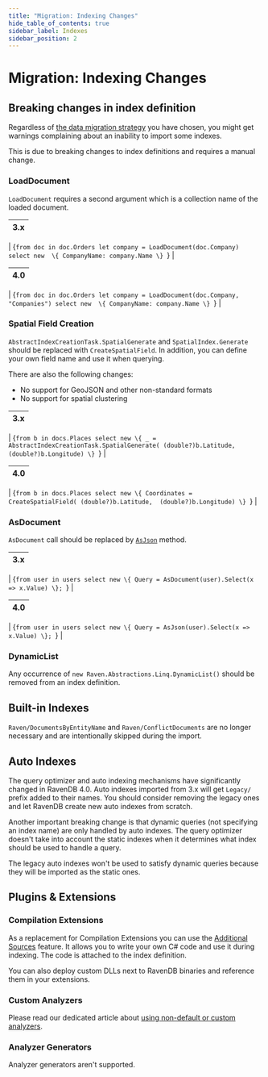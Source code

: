 ```yaml
---
title: "Migration: Indexing Changes"
hide_table_of_contents: true
sidebar_label: Indexes
sidebar_position: 2
---
```



# Migration: Indexing Changes

## Breaking changes in index definition

Regardless of [the data migration strategy](../../migration/server/data-migration.mdx) you have chosen, you might get warnings complaining about an inability to import some indexes.

This is due to breaking changes to index definitions and requires a manual change.

### LoadDocument

`LoadDocument` requires a second argument which is a collection name of the loaded document.

| 3.x |
|:---:|
|
<TabItem value="indexes_1" label="indexes_1">
<CodeBlock language="csharp">
{`from doc in doc.Orders
let company = LoadDocument(doc.Company)
select new 
\{
    CompanyName: company.Name
\}
`}
</CodeBlock>
</TabItem>
|

| 4.0 |
|:---:|
|
<TabItem value="indexes_2" label="indexes_2">
<CodeBlock language="csharp">
{`from doc in doc.Orders
let company = LoadDocument(doc.Company, "Companies")
select new 
\{
    CompanyName: company.Name
\}
`}
</CodeBlock>
</TabItem>
|

### Spatial Field Creation

`AbstractIndexCreationTask.SpatialGenerate` and `SpatialIndex.Generate` should be replaced with `CreateSpatialField`. In addition, you can define your own field name and use it when querying.   

There are also the following changes:

- No support for GeoJSON and other non-standard formats
- No support for spatial clustering

| 3.x |
|:---:|
|
<TabItem value="indexes_3" label="indexes_3">
<CodeBlock language="csharp">
{`from b in docs.Places
select new \{
 _ = AbstractIndexCreationTask.SpatialGenerate(
                            (double?)b.Latitude, 
                            (double?)b.Longitude)
\}
`}
</CodeBlock>
</TabItem>
|

| 4.0 |
|:---:|
|
<TabItem value="indexes_4" label="indexes_4">
<CodeBlock language="csharp">
{`from b in docs.Places
select new \{
    Coordinates = CreateSpatialField(
                        (double?)b.Latitude, 
                        (double?)b.Longitude)
\}
`}
</CodeBlock>
</TabItem>
|

### AsDocument 

`AsDocument` call should be replaced by [`AsJson`](../../indexes/converting-to-json-and-accessing-metadata.mdx#asjson---converting-to-json) method.

| 3.x |
|:---:|
|
<TabItem value="indexes_5" label="indexes_5">
<CodeBlock language="csharp">
{`from user in users
select new
\{
    Query = AsDocument(user).Select(x => x.Value)
\};
`}
</CodeBlock>
</TabItem>
|

| 4.0 |
|:---:|
|
<TabItem value="indexes_6" label="indexes_6">
<CodeBlock language="csharp">
{`from user in users
select new
\{
    Query = AsJson(user).Select(x => x.Value)
\};
`}
</CodeBlock>
</TabItem>
|

### DynamicList

Any occurrence of `new Raven.Abstractions.Linq.DynamicList()` should be removed from an index definition.



## Built-in Indexes

`Raven/DocumentsByEntityName` and `Raven/ConflictDocuments` are no longer necessary and are intentionally skipped during the import.



## Auto Indexes

The query optimizer and auto indexing mechanisms have significantly changed in RavenDB 4.0. Auto indexes imported from 3.x will get `Legacy/` prefix added to their names. You should consider removing the legacy ones and let RavenDB create new auto indexes from scratch.

Another important breaking change is that dynamic queries (not specifying an index name) are only handled by auto indexes. The query optimizer doesn't take into account the static indexes when it determines what index should be used to handle a query.

The legacy auto indexes won't be used to satisfy dynamic queries because they will be imported as the static ones.




## Plugins & Extensions

### Compilation Extensions

As a replacement for Compilation Extensions you can use the [Additional Sources](../../indexes/extending-indexes.mdx) feature. It allows you to write your own C# code and use it during indexing. The code is attached to the index definition.

You can also deploy custom DLLs next to RavenDB binaries and reference them in your extensions.

### Custom Analyzers

Please read our dedicated article about [using non-default or custom analyzers](../../indexes/using-analyzers.mdx#using-non-default-analyzer).

### Analyzer Generators

Analyzer generators aren't supported.


